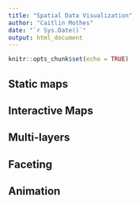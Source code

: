 ```yaml
---
title: "Spatial Data Visualization"
author: "Caitlin Mothes"
date: "`r Sys.Date()`"
output: html_document
---
```


```r
knitr::opts_chunk$set(echo = TRUE)
```

## Static maps

## Interactive Maps

## Multi-layers

## Faceting

## Animation
